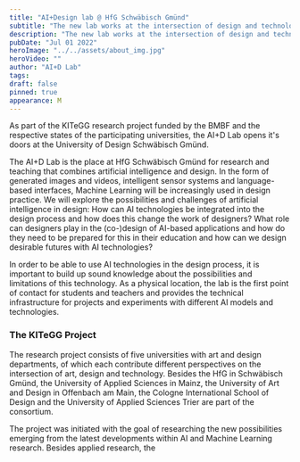 ```yaml
---
title: "AI+Design lab @ HfG Schwäbisch Gmünd"
subtitle: "The new lab works at the intersection of design and technology research"
description: "The new lab works at the intersection of design and technology research"
pubDate: "Jul 01 2022"
heroImage: "../../assets/about_img.jpg"
heroVideo: ""
author: "AI+D Lab"
tags:
draft: false
pinned: true
appearance: M
---
```


As part of the KITeGG research project funded by the BMBF and the respective states of the participating universities, the AI+D Lab opens it's doors at the University of Design Schwäbisch Gmünd.

<p>
  The AI+D Lab is the place at HfG Schwäbisch Gmünd for research and teaching
  that combines artificial intelligence and design. In the form of generated
  images and videos, intelligent sensor systems and language-based interfaces,
  Machine Learning will be increasingly used in design practice. We will explore
  the possibilities and challenges of artificial intelligence in design: How can
  AI technologies be integrated into the design process and how does this change
  the work of designers? What role can designers play in the (co-)design of
  AI-based applications and how do they need to be prepared for this in their
  education and how can we design desirable futures with AI technologies?
  <p>
    <p>
      In order to be able to use AI technologies in the design process, it is
      important to build up sound knowledge about the possibilities and
      limitations of this technology. As a physical location, the lab is the
      first point of contact for students and teachers and provides the
      technical infrastructure for projects and experiments with different AI
      models and technologies.
    </p>
  </p>
</p>

### The KITeGG Project

The research project consists of five universities with art and design departments, of which each contribute different perspectives on the intersection of art, design and technology. Besides the HfG in Schwäbisch Gmünd, the University of Applied Sciences in Mainz, the University of Art and Design in Offenbach am Main, the Cologne International School of Design and the University of Applied Sciences Trier are part of the consortium.

The project was initiated with the goal of researching the new possibilities emerging from the latest developments within AI and Machine Learning research. Besides applied research, the
